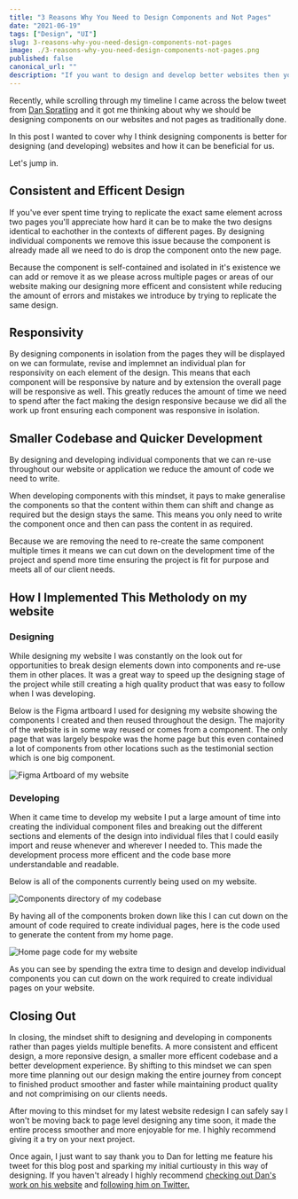 ```yaml
---
title: "3 Reasons Why You Need to Design Components and Not Pages"
date: "2021-06-19"
tags: ["Design", "UI"]
slug: 3-reasons-why-you-need-design-components-not-pages
image: ./3-reasons-why-you-need-design-components-not-pages.png
published: false
canonical_url: ""
description: "If you want to design and develop better websites then you need to stop designing at a page level and start thinkning about components. Here's 3 reasons why."
---
```


Recently, while scrolling through my timeline I came across the below tweet from [Dan Spratling](https://twitter.com/dan_spratling/) and it got me thinking about why we should be designing components on our websites and not pages as traditionally done.

<Tweet tweet="1401103660785049600" />

In this post I wanted to cover why I think designing components is better for designing (and developing) websites and how it can be beneficial for us.

Let's jump in.

## Consistent and Efficent Design

If you've ever spent time trying to replicate the exact same element across two pages you'll appreciate how hard it can be to make the two designs identical to eachother in the contexts of different pages. By designing individual components we remove this issue because the component is already made all we need to do is drop the component onto the new page.

Because the component is self-contained and isolated in it's existence we can add or remove it as we please across multiple pages or areas of our website making our designing more efficent and consistent while reducing the amount of errors and mistakes we introduce by trying to replicate the same design.

## Responsivity

By designing components in isolation from the pages they will be displayed on we can formulate, revise and implemnet an individual plan for responsivity on each element of the design. This means that each component will be responsive by nature and by extension the overall page will be responsive as well. This greatly reduces the amount of time we need to spend after the fact making the design responsive because we did all the work up front ensuring each component was responsive in isolation.

## Smaller Codebase and Quicker Development

By designing and developing individual components that we can re-use throughout our website or application we reduce the amount of code we need to write.

When developing components with this mindset, it pays to make generalise the components so that the content within them can shift and change as required but the design stays the same. This means you only need to write the component once and then can pass the content in as required.

Because we are removing the need to re-create the same component multiple times it means we can cut down on the development time of the project and spend more time ensuring the project is fit for purpose and meets all of our client needs.

## How I Implemented This Metholody on my website

### Designing

While designing my website I was constantly on the look out for opportunities to break design elements down into components and re-use them in other places. It was a great way to speed up the designing stage of the project while still creating a high quality product that was easy to follow when I was developing.

Below is the Figma artboard I used for designing my website showing the components I created and then reused throughout the design. The majority of the website is in some way reused or comes from a component. The only page that was largely bespoke was the home page but this even contained a lot of components from other locations such as the testimonial section which is one big component.

![Figma Artboard of my website](./cm-website-figma-artboard.png)

### Developing

When it came time to develop my website I put a large amount of time into creating the individual component files and breaking out the different sections and elements of the design into individual files that I could easily import and reuse whenever and wherever I needed to. This made the development process more efficent and the code base more understandable and readable.

Below is all of the components currently being used on my website.

![Components directory of my codebase](./cm-website-components.png)

By having all of the components broken down like this I can cut down on the amount of code required to create individual pages, here is the code used to generate the content from my home page.

![Home page code for my website](./cm-website-home-page-code.png)

As you can see by spending the extra time to design and develop individual components you can cut down on the work required to create individual pages on your website.

## Closing Out

In closing, the mindset shift to designing and developing in components rather than pages yields multiple benefits. A more consistent and efficent design, a more reponsive design, a smaller more efficent codebase and a better development experience. By shifting to this mindset we can spen more time planning out our design making the entire journey from concept to finished product smoother and faster while maintaining product quality and not comprimising on our clients needs.

After moving to this mindset for my latest website redesign I can safely say I won't be moving back to page level designing any time soon, it made the entire process smoother and more enjoyable for me. I highly recommend giving it a try on your next project.

Once again, I just want to say thank you to Dan for letting me feature his tweet for this blog post and sparking my initial curtiousty in this way of designing. If you haven't already I highly recommend [checking out Dan's work on his website](danspratling.dev/) and [following him on Twitter.](https://twitter.com/dan_spratling/)
